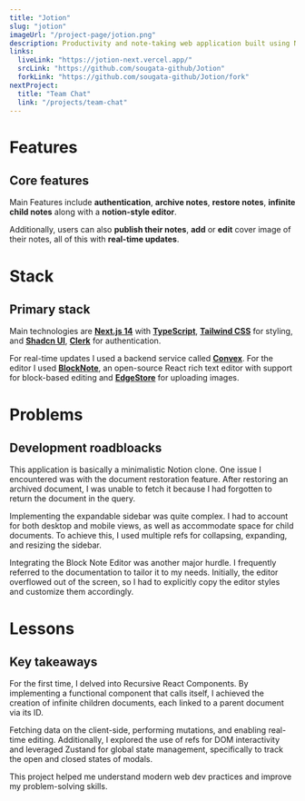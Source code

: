 ```yaml
---
title: "Jotion"
slug: "jotion"
imageUrl: "/project-page/jotion.png"
description: Productivity and note-taking web application built using NextJS.
links:
  liveLink: "https://jotion-next.vercel.app/"
  srcLink: "https://github.com/sougata-github/Jotion"
  forkLink: "https://github.com/sougata-github/Jotion/fork"
nextProject:
  title: "Team Chat"
  link: "/projects/team-chat"
---
```


# Features

## Core features

Main Features include **authentication**, **archive notes**, **restore notes**, **infinite child notes** along with a **notion-style editor**.

Additionally, users can also **publish their notes**, **add** or **edit** cover image of their notes, all of this with **real-time updates**.

# Stack

## Primary stack

Main technologies are **[Next.js 14](https://nextjs.org/)** with **[TypeScript](https://www.typescriptlang.org/)**, **[Tailwind CSS](https://tailwindcss.com/)** for styling, and **[Shadcn UI](https://ui.shadcn.com/)**, **[Clerk](https://clerk.com/)** for authentication.

For real-time updates I used a backend service called **[Convex](https://www.convex.dev/)**. For the editor I used **[BlockNote](https://www.blocknotejs.org/)**, an open-source React rich text editor with support for block-based editing and **[EdgeStore](https://edgestore.dev/)** for uploading images.

# Problems

## Development roadbloacks

This application is basically a minimalistic Notion clone. One issue I encountered was with the document restoration feature. After restoring an archived document, I was unable to fetch it because I had forgotten to return the document in the query.

Implementing the expandable sidebar was quite complex. I had to account for both desktop and mobile views, as well as accommodate space for child documents. To achieve this, I used multiple refs for collapsing, expanding, and resizing the sidebar.

Integrating the Block Note Editor was another major hurdle. I frequently referred to the documentation to tailor it to my needs. Initially, the editor overflowed out of the screen, so I had to explicitly copy the editor styles and customize them accordingly.

# Lessons

## Key takeaways

For the first time, I delved into Recursive React Components. By implementing a functional component that calls itself, I achieved the creation of infinite children documents, each linked to a parent document via its ID.

Fetching data on the client-side, performing mutations, and enabling real-time editing. Additionally, I explored the use of refs for DOM interactivity and leveraged Zustand for global state management, specifically to track the open and closed states of modals.

This project helped me understand modern web dev practices and improve my problem-solving skills.
